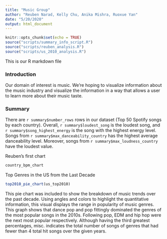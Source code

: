 ```yaml
---
title: "Music Group"
author: "Reuben Narad, Kelly Chu, Anika Mishra, Ruoxue Yan"
date: "5/20/2020"
output: html_document
---
```



```r
knitr::opts_chunk$set(echo = TRUE)
source("scripts/summary_info_script.R")
source("scripts/reuben_analysis.R")
source("scripts/us_2010_analysis.R")
```

This is our R markdown file

### Introduction

Our domain of interest is music. We're hoping to visualize information about the music industry and visualize the information in a way that allows a user to learn more about their music taste. 

### Summary
There are `r summary$number_rows` rows in our dataset (Top 50 Spotify songs by each country). Overall, `r summary$loudest_song` is the loudest song, and `r summary$song_highest_energy` is the song with the highest energy level. Songs from `r summary$max_danceability_country` has the highest average danceability level. Moreover, songs from `r summary$max_loudness_country` have the loudest value.  

Reuben's first chart
```r
country_bpm_chart
```

Top Genres in the US from the Last Decade 
```r
top2010_pie_chart(us_top2010)
```
This pie chart was included to show the breakdown of music trends over the past decade. Using angles and colors to highlight the quantitative information, this visual displays the range in popularity of music genres. This graph shows that dance pop and pop fittingly dominated the genres of the most popular songs in the 2010s. Following pop, EDM and hip hop were the next most popular respectively. Although having the third greatest percentages, misc. indicates the total number of songs of genres that had fewer than 4 total hit songs over the given years.
